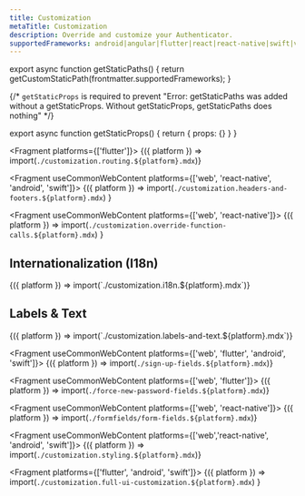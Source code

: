 ```yaml
---
title: Customization
metaTitle: Customization
description: Override and customize your Authenticator.
supportedFrameworks: android|angular|flutter|react|react-native|swift|vue
---
```



export async function getStaticPaths() {
  return getCustomStaticPath(frontmatter.supportedFrameworks);
}

{/*  `getStaticProps` is required to prevent "Error: getStaticPaths was added without a getStaticProps. Without getStaticProps, getStaticPaths does nothing" */}

export async function getStaticProps() {
  return { props: {} }
}

<Fragment platforms={['flutter']}>
  {({ platform }) => import(`./customization.routing.${platform}.mdx`)}
</Fragment>

<Fragment useCommonWebContent platforms={['web', 'react-native', 'android', 'swift']}>
  {({ platform }) =>
    import(`./customization.headers-and-footers.${platform}.mdx`)
  }
</Fragment>

<Fragment useCommonWebContent platforms={['web', 'react-native']}>
  {({ platform }) =>
    import(`./customization.override-function-calls.${platform}.mdx`)
  }
</Fragment>

## Internationalization (I18n)

<Fragment useCommonWebContent>
  {({ platform }) => import(`./customization.i18n.${platform}.mdx`)}
</Fragment>

## Labels & Text

<Fragment useCommonWebContent>
  {({ platform }) => import(`./customization.labels-and-text.${platform}.mdx`)}
</Fragment>

<Fragment useCommonWebContent platforms={['web', 'flutter', 'android', 'swift']}>
  {({ platform }) => import(`./sign-up-fields.${platform}.mdx`)}
</Fragment>

<Fragment  useCommonWebContent platforms={['web', 'flutter']}>
  {({ platform }) => import(`./force-new-password-fields.${platform}.mdx`)}
</Fragment>

<Fragment useCommonWebContent platforms={['web', 'react-native']}>
  {({ platform }) => import(`./formfields/form-fields.${platform}.mdx`)}
</Fragment>

<Fragment useCommonWebContent platforms={['web','react-native', 'android', 'swift']}>
  {({ platform }) => import(`./customization.styling.${platform}.mdx`)}
</Fragment>

<Fragment platforms={['flutter', 'android', 'swift']}>
  {({ platform }) =>
    import(`./customization.full-ui-customization.${platform}.mdx`)
  }
</Fragment>
